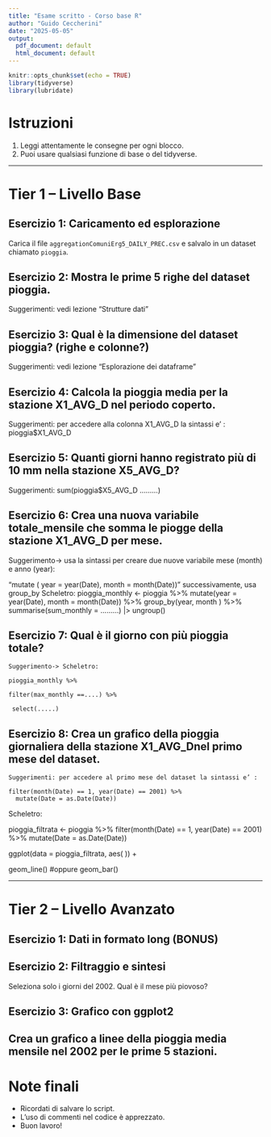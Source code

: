 ```yaml
---
title: "Esame scritto - Corso base R"
author: "Guido Ceccherini"
date: "2025-05-05"
output:
  pdf_document: default
  html_document: default
---
```


```r
knitr::opts_chunk$set(echo = TRUE)
library(tidyverse)
library(lubridate)
```

# Istruzioni

1. Leggi attentamente le consegne per ogni blocco.
2. Puoi usare qualsiasi funzione di base o del tidyverse.

---

#  Tier 1 – Livello Base

## Esercizio 1: Caricamento ed esplorazione
Carica il file `aggregationComuniErg5_DAILY_PREC.csv` e salvalo in un dataset chiamato `pioggia`.

## Esercizio 2: Mostra le prime 5 righe del dataset pioggia.
Suggerimenti: vedi lezione “Strutture dati”


## Esercizio 3: Qual è la dimensione del dataset pioggia? (righe e colonne?)
Suggerimenti: vedi lezione “Esplorazione dei dataframe”



##  Esercizio 4: Calcola la pioggia media per la stazione X1_AVG_D nel periodo coperto.
Suggerimenti: per accedere alla colonna X1_AVG_D la sintassi e’ :
pioggia$X1_AVG_D


##  Esercizio 5: Quanti giorni hanno registrato più di 10 mm nella stazione X5_AVG_D?

Suggerimenti: sum(pioggia$X5_AVG_D .........)

## Esercizio 6: Crea una nuova variabile totale_mensile che somma le piogge della stazione X1_AVG_D per  mese.

Suggerimento-> usa la sintassi per creare due nuove variabile mese (month) e anno (year): 

“mutate ( year = year(Date), month = month(Date)) ”
successivamente, usa group_by
Scheletro: 
pioggia_monthly <- pioggia %>%
mutate(year = year(Date), month = month(Date)) %>%
group_by(year, month ) %>%
summarise(sum_monthly = ………) |> 
ungroup()


## Esercizio 7: Qual è il giorno con più pioggia totale?
	Suggerimento-> Scheletro:
	
	pioggia_monthly %>%
	
  	filter(max_monthly ==....) %>%
  	
 	 select(.....)




## Esercizio 8: Crea un grafico della pioggia giornaliera della stazione X1_AVG_Dnel primo mese del dataset.
	Suggerimenti: per accedere al primo mese del dataset la sintassi e’ :
	
	filter(month(Date) == 1, year(Date) == 2001) %>%
	  mutate(Date = as.Date(Date)) 
Scheletro:

pioggia_filtrata <- pioggia %>%
  filter(month(Date) == 1, year(Date) == 2001) %>%
  mutate(Date = as.Date(Date)) 

  ggplot(data = pioggia_filtrata, aes(   )) +
  
  geom_line() #oppure geom_bar()


---

# Tier 2 – Livello Avanzato


## Esercizio 1: Dati in formato long (BONUS)

## Esercizio 2: Filtraggio e sintesi
Seleziona solo i giorni del 2002.
Qual è il mese più piovoso?


## Esercizio 3: Grafico con ggplot2
	Crea un grafico a linee della pioggia media mensile nel 2002 per le prime 5 stazioni.
---

#  Note finali

- Ricordati di salvare lo script.
- L'uso di commenti nel codice è apprezzato.
- Buon lavoro!
